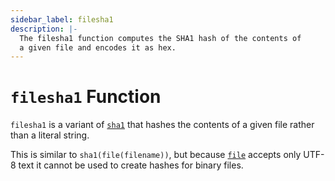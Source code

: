 ```yaml
---
sidebar_label: filesha1
description: |-
  The filesha1 function computes the SHA1 hash of the contents of
  a given file and encodes it as hex.
---
```


# `filesha1` Function

`filesha1` is a variant of [`sha1`](../../language/functions/sha1.mdx)
that hashes the contents of a given file rather than a literal string.

This is similar to `sha1(file(filename))`, but
because [`file`](../../language/functions/file.mdx) accepts only UTF-8 text it cannot be used to
create hashes for binary files.
